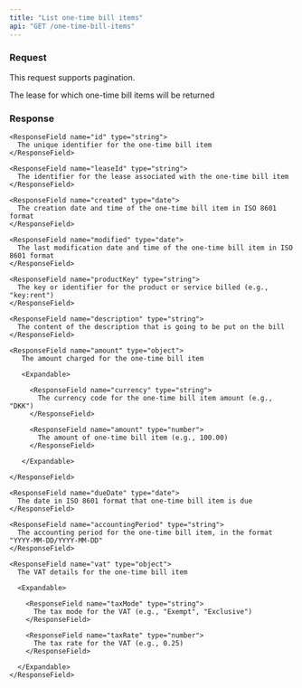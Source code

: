 ```yaml
---
title: "List one-time bill items"
api: "GET /one-time-bill-items"
---
```


### Request

This request supports pagination.

<ParamField query="leaseId" type="string">
  The lease for which one-time bill items will be returned
</ParamField>

### Response

<ResponseField name="oneTimeBillItems" type="array">
  <Expandable>

    <ResponseField name="id" type="string">
      The unique identifier for the one-time bill item
    </ResponseField>

    <ResponseField name="leaseId" type="string">
      The identifier for the lease associated with the one-time bill item
    </ResponseField>

    <ResponseField name="created" type="date">
      The creation date and time of the one-time bill item in ISO 8601 format
    </ResponseField>

    <ResponseField name="modified" type="date">
      The last modification date and time of the one-time bill item in ISO 8601 format
    </ResponseField>

    <ResponseField name="productKey" type="string">
      The key or identifier for the product or service billed (e.g., "key:rent")
    </ResponseField>

    <ResponseField name="description" type="string">
      The content of the description that is going to be put on the bill
    </ResponseField>

    <ResponseField name="amount" type="object">
       The amount charged for the one-time bill item

       <Expandable>

         <ResponseField name="currency" type="string">
           The currency code for the one-time bill item amount (e.g., "DKK")
         </ResponseField>

         <ResponseField name="amount" type="number">
           The amount of one-time bill item (e.g., 100.00)
         </ResponseField>

       </Expandable>

    </ResponseField>

    <ResponseField name="dueDate" type="date">
      The date in ISO 8601 format that one-time bill item is due
    </ResponseField>

    <ResponseField name="accountingPeriod" type="string">
      The accounting period for the one-time bill item, in the format "YYYY-MM-DD/YYYY-MM-DD"
    </ResponseField>

    <ResponseField name="vat" type="object">
      The VAT details for the one-time bill item

      <Expandable>

        <ResponseField name="taxMode" type="string">
          The tax mode for the VAT (e.g., "Exempt", "Exclusive")
        </ResponseField>

        <ResponseField name="taxRate" type="number">
          The tax rate for the VAT (e.g., 0.25)
        </ResponseField>

      </Expandable>
    </ResponseField>

  </Expandable>
</ResponseField>
